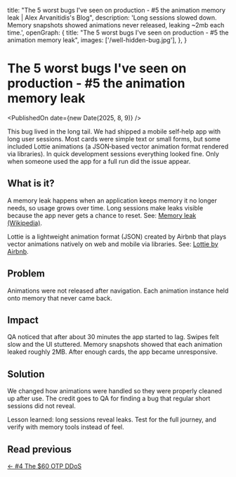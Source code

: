   title:
    "The 5 worst bugs I've seen on production - #5 the animation memory leak | Alex Arvanitidis's Blog",
  description:
    'Long sessions slowed down. Memory snapshots showed animations never released, leaking ~2mb each time.',
  openGraph: {
    title:
      "The 5 worst bugs I've seen on production - #5 the animation memory leak",
    images: ['/well-hidden-bug.jpg'],
  },
}


# The 5 worst bugs I've seen on production - #5 the animation memory leak

<PublishedOn date={new Date(2025, 8, 9)} />

<Cover src="/well-hidden-bug.jpg" alt="" caption="" />

This bug lived in the long tail. We had shipped a mobile self‑help app with long user sessions. Most cards were simple text or small forms, but some included Lottie animations (a JSON‑based vector animation format rendered via libraries). In quick development sessions everything looked fine. Only when someone used the app for a full run did the issue appear.

## What is it?

A memory leak happens when an application keeps memory it no longer needs, so usage grows over time. Long sessions make leaks visible because the app never gets a chance to reset. See: [Memory leak (Wikipedia)](https://en.wikipedia.org/wiki/Memory_leak).

Lottie is a lightweight animation format (JSON) created by Airbnb that plays vector animations natively on web and mobile via libraries. See: [Lottie by Airbnb](https://airbnb.io/lottie/).

## Problem

Animations were not released after navigation. Each animation instance held onto memory that never came back.

## Impact

QA noticed that after about 30 minutes the app started to lag. Swipes felt slow and the UI stuttered. Memory snapshots showed that each animation leaked roughly 2MB. After enough cards, the app became unresponsive.

## Solution

We changed how animations were handled so they were properly cleaned up after use. The credit goes to QA for finding a bug that regular short sessions did not reveal.

Lesson learned: long sessions reveal leaks. Test for the full journey, and verify with memory tools instead of feel.

## Read previous

[← #4 The $60 OTP DDoS](/blog/worst-bugs-60-dollar-ddos)
